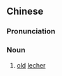 ==Chinese==
{{zh-forms}}

===Pronunciation===
{{zh-pron
|m=lǎobuxiū
|cat=n
}}

===Noun===
{{zh-noun}}

# [[old]] [[lecher]]